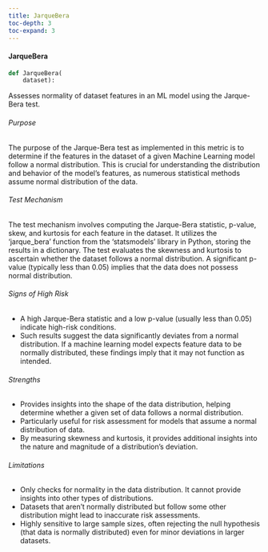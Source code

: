 ```yaml
---
title: JarqueBera
toc-depth: 3
toc-expand: 3
---
```







#### JarqueBera

```python
def JarqueBera(
    dataset):
```

Assesses normality of dataset features in an ML model using the Jarque-Bera test.

###### Purpose

The purpose of the Jarque-Bera test as implemented in this metric is to determine if the features in the dataset of
a given Machine Learning model follow a normal distribution. This is crucial for understanding the distribution and
behavior of the model's features, as numerous statistical methods assume normal distribution of the data.

###### Test Mechanism

The test mechanism involves computing the Jarque-Bera statistic, p-value, skew, and kurtosis for each feature in
the dataset. It utilizes the 'jarque_bera' function from the 'statsmodels' library in Python, storing the results
in a dictionary. The test evaluates the skewness and kurtosis to ascertain whether the dataset follows a normal
distribution. A significant p-value (typically less than 0.05) implies that the data does not possess normal
distribution.

###### Signs of High Risk

- A high Jarque-Bera statistic and a low p-value (usually less than 0.05) indicate high-risk conditions.
- Such results suggest the data significantly deviates from a normal distribution. If a machine learning model
expects feature data to be normally distributed, these findings imply that it may not function as intended.

###### Strengths

- Provides insights into the shape of the data distribution, helping determine whether a given set of data follows
a normal distribution.
- Particularly useful for risk assessment for models that assume a normal distribution of data.
- By measuring skewness and kurtosis, it provides additional insights into the nature and magnitude of a
distribution's deviation.

###### Limitations

- Only checks for normality in the data distribution. It cannot provide insights into other types of distributions.
- Datasets that aren't normally distributed but follow some other distribution might lead to inaccurate risk
assessments.
- Highly sensitive to large sample sizes, often rejecting the null hypothesis (that data is normally distributed)
even for minor deviations in larger datasets.




 